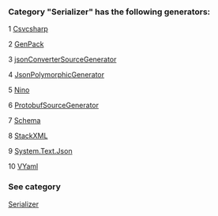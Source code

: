 ### Category "Serializer" has the following generators:

   1 [Csvcsharp](/docs/Csvcsharp)

   2 [GenPack](/docs/GenPack)

   3 [jsonConverterSourceGenerator](/docs/jsonConverterSourceGenerator)

   4 [JsonPolymorphicGenerator](/docs/JsonPolymorphicGenerator)

   5 [Nino](/docs/Nino)

   6 [ProtobufSourceGenerator](/docs/ProtobufSourceGenerator)

   7 [Schema](/docs/Schema)

   8 [StackXML](/docs/StackXML)

   9 [System.Text.Json](/docs/System.Text.Json)

   10 [VYaml](/docs/VYaml)

### See category

[Serializer](/docs/Categories/Serializer)
